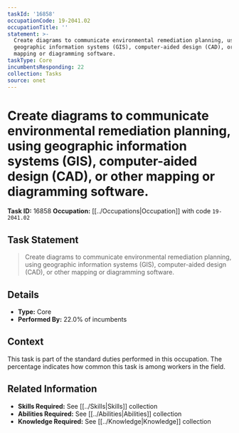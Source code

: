 ```yaml
---
taskId: '16858'
occupationCode: 19-2041.02
occupationTitle: ''
statement: >-
  Create diagrams to communicate environmental remediation planning, using
  geographic information systems (GIS), computer-aided design (CAD), or other
  mapping or diagramming software.
taskType: Core
incumbentsResponding: 22
collection: Tasks
source: onet
---
```

# Create diagrams to communicate environmental remediation planning, using geographic information systems (GIS), computer-aided design (CAD), or other mapping or diagramming software.

**Task ID:** 16858
**Occupation:** [[../Occupations|Occupation]] with code `19-2041.02`

## Task Statement

> Create diagrams to communicate environmental remediation planning, using geographic information systems (GIS), computer-aided design (CAD), or other mapping or diagramming software.

## Details

- **Type:** Core
- **Performed By:** 22.0% of incumbents

## Context

This task is part of the standard duties performed in this occupation. The percentage indicates how common this task is among workers in the field.

## Related Information

- **Skills Required:** See [[../Skills|Skills]] collection
- **Abilities Required:** See [[../Abilities|Abilities]] collection
- **Knowledge Required:** See [[../Knowledge|Knowledge]] collection
